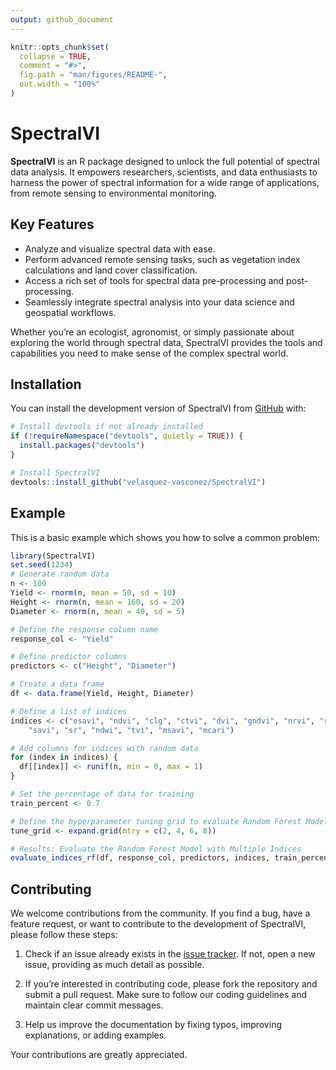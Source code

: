 ```yaml
---
output: github_document
---
```


<!-- README.md is generated from README.Rmd. Please edit that file -->

```r
knitr::opts_chunk$set(
  collapse = TRUE,
  comment = "#>",
  fig.path = "man/figures/README-",
  out.width = "100%"
)
```

# SpectralVI

<!-- badges: start -->
<!-- badges: end -->

**SpectralVI** is an R package designed to unlock the full potential of spectral data analysis. It empowers researchers, scientists, and data enthusiasts to harness the power of spectral information for a wide range of applications, from remote sensing to environmental monitoring.

## Key Features

- Analyze and visualize spectral data with ease.
- Perform advanced remote sensing tasks, such as vegetation index calculations and land cover classification.
- Access a rich set of tools for spectral data pre-processing and post-processing.
- Seamlessly integrate spectral analysis into your data science and geospatial workflows.

Whether you're an ecologist, agronomist, or simply passionate about exploring the world through spectral data, SpectralVI provides the tools and capabilities you need to make sense of the complex spectral world.

## Installation

You can install the development version of SpectralVI from [GitHub](https://github.com/) with:

``` r
# Install devtools if not already installed
if (!requireNamespace("devtools", quietly = TRUE)) {
  install.packages("devtools")
}

# Install SpectralVI
devtools::install_github("velasquez-vasconez/SpectralVI")
```

## Example

This is a basic example which shows you how to solve a common problem:

```r
library(SpectralVI)
set.seed(1234)
# Generate random data
n <- 100
Yield <- rnorm(n, mean = 50, sd = 10)
Height <- rnorm(n, mean = 160, sd = 20)
Diameter <- rnorm(n, mean = 40, sd = 5)

# Define the response column name
response_col <- "Yield"

# Define predictor columns
predictors <- c("Height", "Diameter")

# Create a data frame
df <- data.frame(Yield, Height, Diameter)

# Define a list of indices
indices <- c("osavi", "ndvi", "clg", "ctvi", "dvi", "gndvi", "nrvi", "rvi",
    "savi", "sr", "ndwi", "tvi", "msavi", "mcari")

# Add columns for indices with random data
for (index in indices) {
  df[[index]] <- runif(n, min = 0, max = 1)
}

# Set the percentage of data for training
train_percent <- 0.7

# Define the hyperparameter tuning grid to evaluate Random Forest Model
tune_grid <- expand.grid(mtry = c(2, 4, 6, 8))

# Results: Evaluate the Random Forest Model with Multiple Indices
evaluate_indices_rf(df, response_col, predictors, indices, train_percent, tune_grid)

```

## Contributing

We welcome contributions from the community. If you find a bug, have a feature request, or want to contribute to the development of SpectralVI, please follow these steps:

1. Check if an issue already exists in the [issue tracker](https://github.com/pavelasquezvasconez/SpectralVI/issues). If not, open a new issue, providing as much detail as possible.

2. If you're interested in contributing code, please fork the repository and submit a pull request. Make sure to follow our coding guidelines and maintain clear commit messages.

3. Help us improve the documentation by fixing typos, improving explanations, or adding examples.

Your contributions are greatly appreciated.
